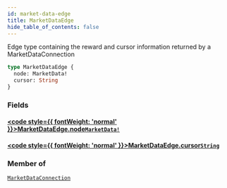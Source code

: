 ```yaml
---
id: market-data-edge
title: MarketDataEdge
hide_table_of_contents: false
---
```








Edge type containing the reward and cursor information returned by a MarketDataConnection

```graphql
type MarketDataEdge {
  node: MarketData!
  cursor: String
}
```


### Fields

#### [<code style={{ fontWeight: 'normal' }}>MarketDataEdge.<b>node</b></code>](#)<Bullet />[`MarketData!`](/testnet/api/graphql/objects/market-data) <Badge class="secondary" text="non-null"/> <Badge class="secondary" text="object"/>
> 
> 

#### [<code style={{ fontWeight: 'normal' }}>MarketDataEdge.<b>cursor</b></code>](#)<Bullet />[`String`](/testnet/api/graphql/scalars/string) <Badge class="secondary" text="scalar"/>
> 
> 



### Member of

[`MarketDataConnection`](/testnet/api/graphql/objects/market-data-connection)  <Badge class="secondary" text="object"/>



